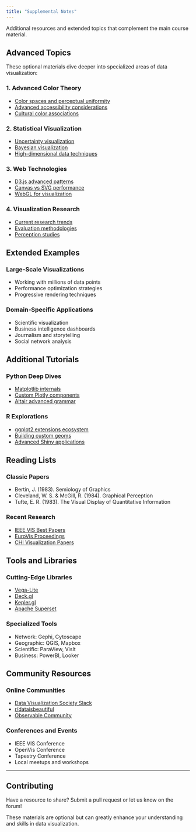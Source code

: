 ```yaml
---
title: "Supplemental Notes"
---
```


Additional resources and extended topics that complement the main course material.

## Advanced Topics

These optional materials dive deeper into specialized areas of data visualization:

### 1. Advanced Color Theory
- [Color spaces and perceptual uniformity](#)
- [Advanced accessibility considerations](#)
- [Cultural color associations](#)

### 2. Statistical Visualization
- [Uncertainty visualization](#)
- [Bayesian visualization](#)
- [High-dimensional data techniques](#)

### 3. Web Technologies
- [D3.js advanced patterns](#)
- [Canvas vs SVG performance](#)
- [WebGL for visualization](#)

### 4. Visualization Research
- [Current research trends](#)
- [Evaluation methodologies](#)
- [Perception studies](#)

## Extended Examples

### Large-Scale Visualizations
- Working with millions of data points
- Performance optimization strategies
- Progressive rendering techniques

### Domain-Specific Applications
- Scientific visualization
- Business intelligence dashboards
- Journalism and storytelling
- Social network analysis

## Additional Tutorials

### Python Deep Dives
- [Matplotlib internals](#)
- [Custom Plotly components](#)
- [Altair advanced grammar](#)

### R Explorations  
- [ggplot2 extensions ecosystem](#)
- [Building custom geoms](#)
- [Advanced Shiny applications](#)

## Reading Lists

### Classic Papers
- Bertin, J. (1983). Semiology of Graphics
- Cleveland, W. S. & McGill, R. (1984). Graphical Perception
- Tufte, E. R. (1983). The Visual Display of Quantitative Information

### Recent Research
- [IEEE VIS Best Papers](https://ieeevis.org/)
- [EuroVis Proceedings](https://www.eurovis.org/)
- [CHI Visualization Papers](https://chi2024.acm.org/)

## Tools and Libraries

### Cutting-Edge Libraries
- [Vega-Lite](https://vega.github.io/vega-lite/)
- [Deck.gl](https://deck.gl/)
- [Kepler.gl](https://kepler.gl/)
- [Apache Superset](https://superset.apache.org/)

### Specialized Tools
- Network: Gephi, Cytoscape
- Geographic: QGIS, Mapbox
- Scientific: ParaView, VisIt
- Business: PowerBI, Looker

## Community Resources

### Online Communities
- [Data Visualization Society Slack](https://www.datavisualizationsociety.com/)
- [r/dataisbeautiful](https://reddit.com/r/dataisbeautiful)
- [Observable Community](https://observablehq.com/community)

### Conferences and Events
- IEEE VIS Conference
- OpenVis Conference  
- Tapestry Conference
- Local meetups and workshops

---

::: {.callout-note}
## Contributing
Have a resource to share? Submit a pull request or let us know on the forum!
:::

These materials are optional but can greatly enhance your understanding and skills in data visualization.